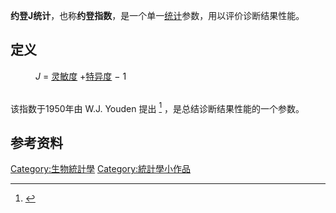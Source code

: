 {{multiple issues|
{{cleanup-jargon|time=2016-03-02T03:48:41+00:00}}
{{expand|time=2016-03-02T03:48:41+00:00}}
{{refimprove|time=2016-03-02T03:48:41+00:00}}
}}
'''约登J统计'''，也称'''约登指数'''，是一个单一[[统计|统计]]参数，用以评价诊断结果性能。

== 定义 ==
: ''J'' = [[靈敏度和特異度|灵敏度]] +[[特异度|特异度]] − 1
: <br>
该指数于1950年由 W.J. Youden 提出 <ref name="Youden1950">{{Cite journal|title=Index for rating diagnostic tests|url=https://archive.org/details/sim_bulletin-du-cancer_1950_37_1/page/32|authorlink=William J. Youden|journal=Cancer|doi=10.1002/1097-0142(1950)3:1<32::aid-cncr2820030106>3.0.co;2-3|year=1950|volume=3|pages=32–35|first1=W.J.|last1=Youden}}</ref> ，是总结诊断结果性能的一个参数。 



== 参考资料 ==
<references />
[[Category:生物統計學|Category:生物統計學]]
[[Category:統計學小作品|Category:統計學小作品]]